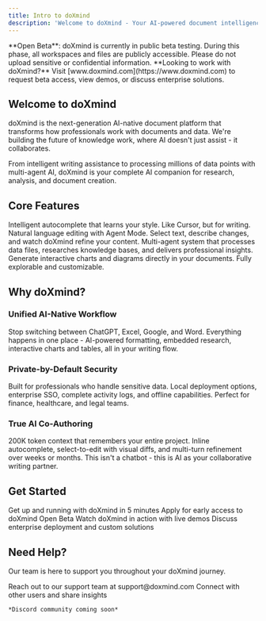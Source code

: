 ```yaml
---
title: Intro to doXmind
description: 'Welcome to doXmind - Your AI-powered document intelligence platform'
---
```


<Warning>
  **Open Beta**: doXmind is currently in public beta testing. During this phase, all workspaces and files are publicly accessible. Please do not upload sensitive or confidential information.
</Warning>

<Info>
  **Looking to work with doXmind?** Visit [www.doxmind.com](https://www.doxmind.com) to request beta access, view demos, or discuss enterprise solutions.
</Info>

## Welcome to doXmind

doXmind is the next-generation AI-native document platform that transforms how professionals work with documents and data. We're building the future of knowledge work, where AI doesn't just assist - it collaborates.

From intelligent writing assistance to processing millions of data points with multi-agent AI, doXmind is your complete AI companion for research, analysis, and document creation.

## Core Features

<CardGroup cols={2}>
  <Card
    title="AI Co-Author"
    icon="wand-magic-sparkles"
    href="/quickstart"
  >
    Intelligent autocomplete that learns your style. Like Cursor, but for writing.
  </Card>
  <Card
    title="Intelligent Agent"
    icon="robot"
    href="/quickstart"
  >
    Natural language editing with Agent Mode. Select text, describe changes, and watch doXmind refine your content.
  </Card>
  <Card
    title="Deep Research & Analysis"
    icon="magnifying-glass-chart"
    href="/quickstart"
  >
    Multi-agent system that processes data files, researches knowledge bases, and delivers professional insights.
  </Card>
  <Card
    title="Interactive Visualizations"
    icon="chart-line"
    href="/quickstart"
  >
    Generate interactive charts and diagrams directly in your documents. Fully explorable and customizable.
  </Card>
</CardGroup>

## Why doXmind?

### Unified AI-Native Workflow
Stop switching between ChatGPT, Excel, Google, and Word. Everything happens in one place - AI-powered formatting, embedded research, interactive charts and tables, all in your writing flow.

### Private-by-Default Security
Built for professionals who handle sensitive data. Local deployment options, enterprise SSO, complete activity logs, and offline capabilities. Perfect for finance, healthcare, and legal teams.

### True AI Co-Authoring
200K token context that remembers your entire project. Inline autocomplete, select-to-edit with visual diffs, and multi-turn refinement over weeks or months. This isn't a chatbot - this is AI as your collaborative writing partner.

## Get Started

<CardGroup cols={2}>
  <Card title="Quick Start Guide" icon="rocket" href="/quickstart">
    Get up and running with doXmind in 5 minutes
  </Card>
  <Card title="Request Beta Access" icon="envelope-open-text" href="https://www.doxmind.com">
    Apply for early access to doXmind Open Beta
  </Card>
  <Card title="View Demo" icon="play-circle" href="https://www.doxmind.com">
    Watch doXmind in action with live demos
  </Card>
  <Card title="Contact Sales" icon="headset" href="mailto:support@doxmind.com">
    Discuss enterprise deployment and custom solutions
  </Card>
</CardGroup>

## Need Help?

Our team is here to support you throughout your doXmind journey.

<CardGroup cols={2}>
  <Card
    title="Email Support"
    icon="envelope"
    href="mailto:support@doxmind.com"
  >
    Reach out to our support team at support@doxmind.com
  </Card>
  <Card
    title="Community"
    icon="comments"
    href="https://www.doxmind.com"
  >
    Connect with other users and share insights

    *Discord community coming soon*
  </Card>
</CardGroup>
